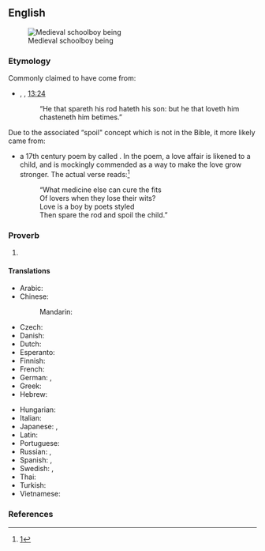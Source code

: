 ==English==
[[Image:Koerperstrafe- MA Birkenrute.png|thumb|Medieval schoolboy being {{l|en|birch|birched}}]]

===Etymology===
Commonly claimed to have come from:
* {{w|King James Version of the Bible}}, ''{{w|Book of Proverbs}}'', [[s:Bible (King James)/Proverbs#Chapter 13|13:24]]
*: “He that spareth his rod hateth his son: but he that loveth him chasteneth him betimes.”

Due to the associated “spoil" concept which is not in the Bible, it more likely came from:

* a 17th century poem by {{w|Samuel Butler}} called ''{{w|spare the rod and spoil the child|Hudibras}}''. In the poem, a love affair is likened to a child, and {{l|en|spank|spanking}} is mockingly commended as a way to make the love grow stronger. The actual verse reads:<ref>[http://gracethrufaith.com/selah/spare-the-rod-and-spoil-the-child/]</ref>
*: “What medicine else can cure the fits<br />
*: Of lovers when they lose their wits?<br />
*: Love is a boy by poets styled<br />
*: Then spare the rod and spoil the child.”

===Proverb===
{{en-proverb}}

# {{def|If one does not [[discipline]] a child, he or she will never learn [[obedience]] and [[good manners]].}}

====Translations====
{{trans-top|if one does not discipline a child he or she will never learn respect or humility}}
* Arabic: {{t-needed|ar}}
* Chinese:
*: Mandarin: {{t|cmn|不打不成器|tr=bù dǎ bù chéng qì}}
* Czech: {{t-needed|cs}}
* Danish: {{t|da|den man elsker, tugter man}}
* Dutch: {{t|nl|zachte heelmeesters, stinkende wonden}}
* Esperanto: {{t|eo|amo kaj puno loĝas komune}}
* Finnish: {{t|fi|joka vitsaa säästää, se lastaan vihaa}}
* French: {{t+|fr|qui aime bien, châtie bien}}
* German: {{t|de|wer mit der Rute spart, verzieht das Kind}}, {{t|de|wer sein Kind liebt, der schlägt es}}
* Greek: {{t|el|όποιος αγαπά, τιμωρεί}}
* Hebrew: {{t|he|חָסַךְ שבטו שׂוֹנֵא בְּנוֹ|tr=khásakh [?] soné b'no}}
{{trans-mid}}
* Hungarian: {{t-needed|hu}}
* Italian: {{t|it|chi ama bene, castiga bene}}
* Japanese: {{t+|ja|可愛い子には旅をさせよ|tr=kawaii ko ni wa tabi o sase yo}}, {{t+|ja|獅子の子落とし|tr=ししのこおとし, shishi no ko otoshi}}
* Latin: {{t|la|qui bene amat, bene castigat}}
* Portuguese: {{t|pt|quem ama, castiga}}
* Russian: {{t|ru|пожале́ешь ро́згу — испо́ртишь ребёнка}}, {{t|ru|кого́ люблю́, того́ и бью}}
* Spanish: {{t|es|escatima el palo y malcría al hijo}}, {{t|es|quien bien te quiere te hará llorar}}
* Swedish: {{t|sv|den man älskar, agar man}}, {{t|sv|aga din son medan han är liten, annars agar han dig när han blir stor}}
* Thai: {{t-check|th|พ่อแม่รังแกฉัน|tr=pɔ̂ɔ-mɛ̂ɛ rang gɛɛ chǎn}}
* Turkish: {{t|tr|insan sevdiğine takılırmış}}
* Vietnamese: {{t-needed|vi}}
{{trans-bottom}}

===References===
<references/>

{{catlangname|en|terms derived from the Bible}}